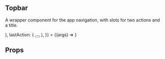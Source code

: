 
<Meta title="Components/Topbar" decorators={[withDesign]} />

## Topbar

A wrapper component for the app navigation, with slots for two actions and a title.

<Canvas>
  <Story
    name="Default"
    parameters={{
      // Configuration for design plugin, which allows to display linked Figma frame
      design: config({
        type: "figma",
        // replace this url with your own design file to link:
        url: "https://www.figma.com/file/GDxXj0FoQ2ppNCAMcPZpmV/Workshop-starter-template?node-id=113%3A3473",
      }),
    }}
    // Props values for the story
    args={{
      title: "MegaStore Inc",
      firstAction: (
        <Button isOutline={true}>
          <Icon name="arrowBack" />
        </Button>
      ),
      lastAction: (
        <Button isOutline={true}>
          <Icon name="menu" />
        </Button>
      ),
    }}
  >
    {(args) => <Topbar {...args} />}
  </Story>
</Canvas>

## Props

<ArgsTable of={Topbar} />
